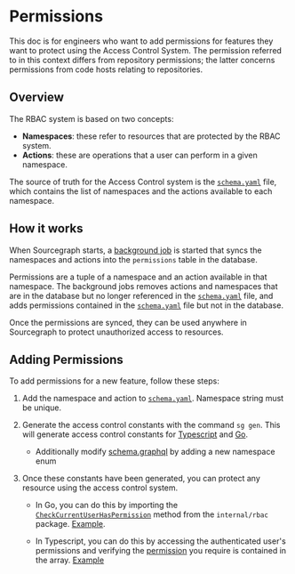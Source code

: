# Permissions

This doc is for engineers who want to add permissions for features they want to protect using the Access Control System. The permission referred to in this context differs from repository permissions; the latter concerns permissions from code hosts relating to repositories.

## Overview
The RBAC system is based on two concepts:
  * **Namespaces**: these refer to resources that are protected by the RBAC system.
  * **Actions**: these are operations that a user can perform in a given namespace.

The source of truth for the Access Control system is the [`schema.yaml`](https://sourcegraph.sourcegraph.com/github.com/sourcegraph/sourcegraph/-/blob/internal/rbac/schema.yaml) file, which contains the list of namespaces and the actions available to each namespace.

## How it works

When Sourcegraph starts, a [background job](https://sourcegraph.sourcegraph.com/github.com/sourcegraph/sourcegraph@8b4e1cb4374d1449c918f695c21d2c933c5a1d15/-/blob/cmd/frontend/internal/cli/serve_cmd.go?L205:24) is started that syncs the namespaces and actions into the `permissions` table in the database.

Permissions are a tuple of a namespace and an action available in that namespace. The background jobs removes actions and namespaces that are in the database but no longer referenced in the [`schema.yaml`](https://sourcegraph.sourcegraph.com/github.com/sourcegraph/sourcegraph/-/blob/internal/rbac/schema.yaml) file, and adds permissions contained in the [`schema.yaml`](https://sourcegraph.sourcegraph.com/github.com/sourcegraph/sourcegraph/-/blob/internal/rbac/schema.yaml) file but not in the database.

Once the permissions are synced, they can be used anywhere in Sourcegraph to protect unauthorized access to resources.

## Adding Permissions
To add permissions for a new feature, follow these steps:

1. Add the namespace and action to [`schema.yaml`](https://sourcegraph.sourcegraph.com/github.com/sourcegraph/sourcegraph/-/blob/internal/rbac/schema.yaml). Namespace string must be unique.

2. Generate the access control constants with the command `sg gen`. This will generate access control constants for [Typescript](https://sourcegraph.sourcegraph.com/github.com/sourcegraph/sourcegraph@8b4e1cb/-/blob/client/web/src/rbac/constants.ts) and [Go](https://sourcegraph.sourcegraph.com/github.com/sourcegraph/sourcegraph@8b4e1cb4374d1449c918f695c21d2c933c5a1d15/-/blob/internal/rbac/constants.go).
    - Additionally modify [schema.graphql](https://sourcegraph.sourcegraph.com/github.com/sourcegraph/sourcegraph@2badaeb3ccb0d9bf660234e8b5eddb4cba6598bb/-/blob/cmd/frontend/graphqlbackend/schema.graphql?L9729) by adding a new namespace enum

3. Once these constants have been generated, you can protect any resource using the access control system. 
    * In Go, you can do this by importing the [`CheckCurrentUserHasPermission`](https://sourcegraph.sourcegraph.com/github.com/sourcegraph/sourcegraph@8b4e1cb/-/blob/internal/rbac/permission.go) method from the `internal/rbac` package. [Example](https://github.com/sourcegraph/sourcegraph/pull/49594/files).

    * In Typescript, you can do this by accessing the authenticated user's permissions and verifying the [permission](https://sourcegraph.sourcegraph.com/github.com/sourcegraph/sourcegraph@8b4e1cb4374d1449c918f695c21d2c933c5a1d15/-/blob/client/web/src/rbac/constants.ts?L5:14-5:41) you require is contained in the array. [Example](https://sourcegraph.sourcegraph.com/github.com/sourcegraph/sourcegraph@8b4e1cb4374d1449c918f695c21d2c933c5a1d15/-/blob/client/web/src/batches/utils.ts?L6)
